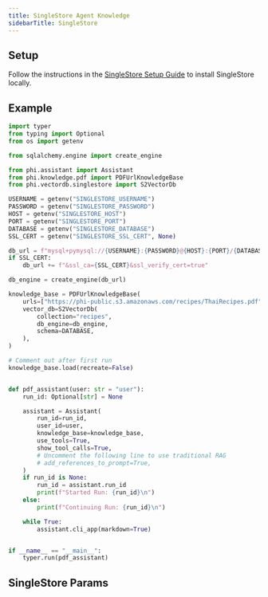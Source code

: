 ```yaml
---
title: SingleStore Agent Knowledge
sidebarTitle: SingleStore
---
```


## Setup

Follow the instructions in the [SingleStore Setup Guide](https://docs.singlestore.com/cloud/connect-to-singlestore/connect-with-mysql/connect-with-mysql-client/connect-to-singlestore-helios-using-tls-ssl/) to install SingleStore locally.

## Example

```python agent_with_knowledge.py
import typer
from typing import Optional
from os import getenv

from sqlalchemy.engine import create_engine

from phi.assistant import Assistant
from phi.knowledge.pdf import PDFUrlKnowledgeBase
from phi.vectordb.singlestore import S2VectorDb

USERNAME = getenv("SINGLESTORE_USERNAME")
PASSWORD = getenv("SINGLESTORE_PASSWORD")
HOST = getenv("SINGLESTORE_HOST")
PORT = getenv("SINGLESTORE_PORT")
DATABASE = getenv("SINGLESTORE_DATABASE")
SSL_CERT = getenv("SINGLESTORE_SSL_CERT", None)

db_url = f"mysql+pymysql://{USERNAME}:{PASSWORD}@{HOST}:{PORT}/{DATABASE}?charset=utf8mb4"
if SSL_CERT:
    db_url += f"&ssl_ca={SSL_CERT}&ssl_verify_cert=true"

db_engine = create_engine(db_url)

knowledge_base = PDFUrlKnowledgeBase(
    urls=["https://phi-public.s3.amazonaws.com/recipes/ThaiRecipes.pdf"],
    vector_db=S2VectorDb(
        collection="recipes",
        db_engine=db_engine,
        schema=DATABASE,
    ),
)

# Comment out after first run
knowledge_base.load(recreate=False)


def pdf_assistant(user: str = "user"):
    run_id: Optional[str] = None

    assistant = Assistant(
        run_id=run_id,
        user_id=user,
        knowledge_base=knowledge_base,
        use_tools=True,
        show_tool_calls=True,
        # Uncomment the following line to use traditional RAG
        # add_references_to_prompt=True,
    )
    if run_id is None:
        run_id = assistant.run_id
        print(f"Started Run: {run_id}\n")
    else:
        print(f"Continuing Run: {run_id}\n")

    while True:
        assistant.cli_app(markdown=True)


if __name__ == "__main__":
    typer.run(pdf_assistant)

```

## SingleStore Params

<Snippet file="vectordb_singlestore_params.mdx" />
